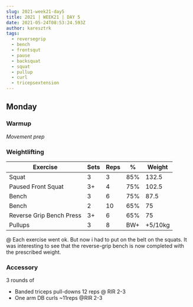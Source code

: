 ```yaml
---
slug: 2021-week21-day5
title: 2021 | WEEK21 | DAY 5
date: 2021-05-24T08:53:24.593Z
author: karesztrk
tags:
  - reversegrip
  - bench
  - frontsqut
  - pause
  - backsquat
  - squat
  - pullup
  - curl
  - tricepsextension
---
```

## Monday

### Warmup

*Movement prep*

### Weightlifting

| Exercise                 | Sets | Reps | %   | Weight  |
| ------------------------ | ---- | ---- | --- | ------- |
| Squat                    | 3    | 3    | 85% | 132.5   |
| Paused Front Squat       | 3+   | 4    | 75% | 102.5   |
| Bench                    | 3    | 6    | 75% | 87.5    |
| Bench                    | 2    | 10   | 65% | 75      |
| Reverse Grip Bench Press | 3+   | 6    | 65% | 75      |
| Pullups                  | 3    | 8    | BW+ | +5/10kg |

@ Each exercise went ok. But now i had to put on the belt on the squats. It was interesting to see that the reverse-grip bench is now completed with the prescribed weight.

### Accessory

3 rounds of

* Banded triceps pull-downs 12 reps @ RIR 2-3
* One arm DB curls ~11reps @RIR 2-3